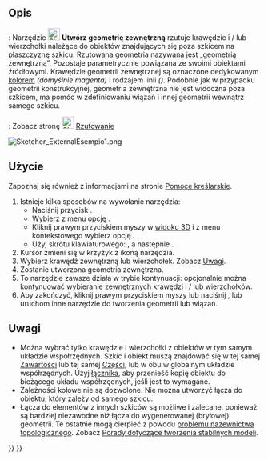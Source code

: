 <languages/>

{{Docnav/pl
|[[Sketcher_Extend/pl|Przedłuż krawędź]]
|[[Sketcher_Projection/pl|Rzutowanie]]
|[[Sketcher_Workbench/pl|środowisko pracy Szkicownik]]
|IconL=Sketcher_Extend.svg
|IconR=Sketcher_Projection.svg
|IconC=Workbench_Sketcher.svg
}}

{{GuiCommand/pl
|Name=Sketcher External
|Name/pl=Szkicownik: Utwórz geometrię zewnętrzną
|MenuLocation=Szkic → Narzędzia szkicownika → Utwórz geometrię zewnętrzną
|Workbenches=[[Sketcher_Workbench/pl|Szkicownik]]
|Shortcut={{KEY|X}}
|SeeAlso=[[Sketcher_ToggleConstruction/pl|Tryb konstrukcji]]
}}

<span id="Description"></span>
==Opis==

{{VersionMinus/pl|1.0}}: Narzędzie [[Image:Sketcher_External.svg|24px]] '''Utwórz geometrię zewnętrzną''' rzutuje krawędzie i / lub wierzchołki należące do obiektów znajdujących się poza szkicem na płaszczyznę szkicu. Rzutowana geometria nazywana jest „geometrią zewnętrzną”. Pozostaje parametrycznie powiązana ze swoimi obiektami źródłowymi. Krawędzie geometrii zewnętrznej są oznaczone dedykowanym [[Sketcher_Preferences/pl#Wygląd_zewnętrzny|kolorem]] ''(domyślnie magenta)'' i rodzajem linii  ''({{Version/pl|1.0}})''. Podobnie jak w przypadku geometrii konstrukcyjnej, geometria zewnętrzna nie jest widoczna poza szkicem, ma pomóc w zdefiniowaniu wiązań i innej geometrii wewnątrz samego szkicu.

{{VersionPlus/pl|1.1}}: Zobacz stronę [[Image:Sketcher_Projection.svg|24px]] [[Sketcher_Projection/pl|Rzutowanie]]

[[Image:Sketcher_ExternalEsempio1.png]]
{{Caption|Dwie linie w kolorze magenta to zewnętrzna geometria połączona z krawędziami wcześniej istniejącego [[PartDesign_Pad/pl|wyciągnięcia]]. Są one używane do związania okręgów.}}

<span id="Usage"></span>
==Użycie==

Zapoznaj się również z informacjami na stronie [[Sketcher_Workbench/pl#Pomoce_kreślarskie|Pomoce kreślarskie]].

# Istnieje kilka sposobów na wywołanie narzędzia:
#* Naciśnij przycisk {{Button|[[Image:Sketcher_External.svg|16px]] '''Utwórz geometrię zewnętrzną'''}}.
#* Wybierz z menu opcję {{MenuCommand|Szkic → Narzędzia szkicownika → [[Image:Sketcher_External.svg|16px]] Utwórz geometrię zewnętrzną}}.
#* Kliknij prawym przyciskiem myszy w [[3D_view/pl|widoku 3D]] i z menu kontekstowego wybierz opcję {{MenuCommand|[[Image:Sketcher_External.svg|16px]] Utwórz geometrię zewnętrzną}}.
#* Użyj skrótu klawiaturowego: {{KEY|G}}, a następnie {{KEY|X}}.
# Kursor zmieni się w krzyżyk z ikoną narzędzia.
# Wybierz krawędź zewnętrzną lub wierzchołek. Zobacz [[#Uwagi|Uwagi]].
# Zostanie utworzona geometria zewnętrzna.
# To narzędzie zawsze działa w trybie kontynuacji: opcjonalnie można kontynuować wybieranie zewnętrznych krawędzi i / lub wierzchołków.
# Aby zakończyć, kliknij prawym przyciskiem myszy lub naciśnij {{KEY|Esc}}, lub uruchom inne narzędzie do tworzenia geometrii lub wiązań.

<span id="Notes"></span>
==Uwagi==

* Można wybrać tylko krawędzie i wierzchołki z obiektów w tym samym układzie współrzędnych. Szkic i obiekt muszą znajdować się w tej samej [[PartDesign_Body/pl|Zawartości]] lub tej samej [[Std_Part/pl|Części]], lub w obu w globalnym układzie współrzędnych. Użyj [[PartDesign_SubShapeBinder/pl|łącznika]], aby przenieść kopię obiektu do bieżącego układu współrzędnych, jeśli jest to wymagane.
* Zależności kołowe nie są dozwolone. Nie można utworzyć łącza do obiektu, który zależy od samego szkicu.
* Łącza do elementów z innych szkiców są możliwe i zalecane, ponieważ są bardziej niezawodne niż łącza do wygenerowanej (bryłowej) geometrii. Te ostatnie mogą cierpieć z powodu [[Topological_naming_problem/pl|problemu nazewnictwa topologicznego]]. Zobacz [[Feature_editing/pl#Porady_dotyczące_tworzenia_stabilnych_modeli|Porady dotyczące tworzenia stabilnych modeli]].


{{Docnav/pl
|[[Sketcher_Extend/pl|Przedłuż krawędź]]
|[[Sketcher_Projection/pl|Rzutowanie]]
|[[Sketcher_Workbench/pl|środowisko pracy Szkicownik]]
|IconL=Sketcher_Extend.svg
|IconR=Sketcher_Projection.svg
|IconC=Workbench_Sketcher.svg
}}

{{Sketcher_Tools_navi{{#translation:}}}}
{{Userdocnavi{{#translation:}}}}